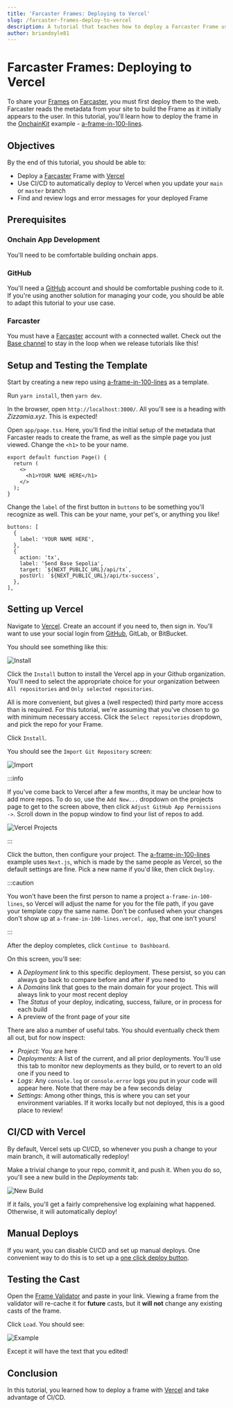 ```yaml
---
title: 'Farcaster Frames: Deploying to Vercel'
slug: /farcaster-frames-deploy-to-vercel
description: A tutorial that teaches how to deploy a Farcaster Frame using Vercel.
author: briandoyle81
---
```


# Farcaster Frames: Deploying to Vercel

To share your [Frames] on [Farcaster], you must first deploy them to the web. Farcaster reads the metadata from your site to build the Frame as it initially appears to the user. In this tutorial, you'll learn how to deploy the frame in the [OnchainKit] example - [a-frame-in-100-lines].

## Objectives

By the end of this tutorial, you should be able to:

- Deploy a [Farcaster] Frame with [Vercel]
- Use CI/CD to automatically deploy to Vercel when you update your `main` or `master` branch
- Find and review logs and error messages for your deployed Frame

## Prerequisites

### Onchain App Development

You'll need to be comfortable building onchain apps.

### GitHub

You'll need a [GitHub] account and should be comfortable pushing code to it. If you're using another solution for managing your code, you should be able to adapt this tutorial to your use case.

### Farcaster

You must have a [Farcaster] account with a connected wallet. Check out the [Base channel] to stay in the loop when we release tutorials like this!

## Setup and Testing the Template

Start by creating a new repo using [a-frame-in-100-lines] as a template.

Run `yarn install`, then `yarn dev`.

In the browser, open `http://localhost:3000/`. All you'll see is a heading with _Zizzamia.xyz_. This is expected!

Open `app/page.tsx`. Here, you'll find the initial setup of the metadata that Farcaster reads to create the frame, as well as the simple page you just viewed. Change the `<h1>` to be your name.

```tsx
export default function Page() {
  return (
    <>
      <h1>YOUR NAME HERE</h1>
    </>
  );
}
```

Change the `label` of the first button in `buttons` to be something you'll recognize as well. This can be your name, your pet's, or anything you like!

```tsx
buttons: [
  {
    label: 'YOUR NAME HERE',
  },
  {
    action: 'tx',
    label: 'Send Base Sepolia',
    target: `${NEXT_PUBLIC_URL}/api/tx`,
    postUrl: `${NEXT_PUBLIC_URL}/api/tx-success`,
  },
],
```

## Setting up Vercel

Navigate to [Vercel]. Create an account if you need to, then sign in. You'll want to use your social login from [GitHub], GitLab, or BitBucket.

You should see something like this:

![Install](/images/frames/vercel-install.png)

Click the `Install` button to install the Vercel app in your Github organization. You'll need to select the appropriate choice for your organization between `All repositories` and `Only selected repositories`.

All is more convenient, but gives a (well respected) third party more access than is required. For this tutorial, we're assuming that you've chosen to go with minimum necessary access. Click the `Select repositories` dropdown, and pick the repo for your Frame.

Click `Install`.

You should see the `Import Git Repository` screen:

![Import](/images/frames/vercel-import.png)

:::info

If you've come back to Vercel after a few months, it may be unclear how to add more repos. To do so, use the `Add New...` dropdown on the projects page to get to the screen above, then click `Adjust GitHub App Permissions ->`. Scroll down in the popup window to find your list of repos to add.

![Vercel Projects](/images/frames/vercel-projects.png)

:::

Click the button, then configure your project. The [a-frame-in-100-lines] example uses `Next.js`, which is made by the same people as Vercel, so the default settings are fine. Pick a new name if you'd like, then click `Deploy`.

:::caution

You won't have been the first person to name a project `a-frame-in-100-lines`, so Vercel will adjust the name for you for the file path, if you gave your template copy the same name. Don't be confused when your changes don't show up at `a-frame-in-100-lines.vercel, app`, that one isn't yours!

:::

After the deploy completes, click `Continue to Dashboard`.

On this screen, you'll see:

- A _Deployment_ link to this specific deployment. These persist, so you can always go back to compare before and after if you need to
- A _Domains_ link that goes to the main domain for your project. This will always link to your most recent deploy
- The _Status_ of your deploy, indicating, success, failure, or in process for each build
- A preview of the front page of your site

There are also a number of useful tabs. You should eventually check them all out, but for now inspect:

- _Project_: You are here
- _Deployments_: A list of the current, and all prior deployments. You'll use this tab to monitor new deployments as they build, or to revert to an old one if you need to
- _Logs_: Any `console.log` or `console.error` logs you put in your code will appear here. Note that there may be a few seconds delay
- _Settings_: Among other things, this is where you can set your environment variables. If it works locally but not deployed, this is a good place to review!

## CI/CD with Vercel

By default, Vercel sets up CI/CD, so whenever you push a change to your main branch, it will automatically redeploy!

Make a trivial change to your repo, commit it, and push it. When you do so, you'll see a new build in the _Deployments_ tab:

![New Build](/images/frames/vercel-build.png)

If it fails, you'll get a fairly comprehensive log explaining what happened. Otherwise, it will automatically deploy!

## Manual Deploys

If you want, you can disable CI/CD and set up manual deploys. One convenient way to do this is to set up a [one click deploy button].

## Testing the Cast

Open the [Frame Validator] and paste in your link. Viewing a frame from the validator will re-cache it for **future** casts, but it **will not** change any existing casts of the frame.

Click `Load`. You should see:

![Example](/images/frames/100-lines-frame.png)

Except it will have the text that you edited!

## Conclusion

In this tutorial, you learned how to deploy a frame with [Vercel] and take advantage of CI/CD.

[OnchainKit]: https://onchainkit.xyz/?utm_source=basedocs&utm_medium=tutorials&campaign=farcaster-frames-deploy-to-vercel
[Base Learn]: https://docs.base.org/base-learn/docs/welcome
[Farcaster]: https://www.farcaster.xyz/
[a-frame-in-100-lines]: https://github.com/Zizzamia/a-frame-in-100-lines
[Vercel]: https://vercel.com
[Frame Validator]: https://warpcast.com/~/developers/frames
[Base channel]: https://warpcast.com/~/channel/base
[Frames]: https://warpcast.notion.site/Farcaster-Frames-4bd47fe97dc74a42a48d3a234636d8c5
[GitHub]: https://github.com
[one click deploy button]: https://vercel.com/blog/deploy-button

